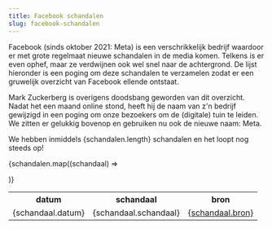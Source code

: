 ```yaml
---
title: Facebook schandalen
slug: facebook-schandalen
---
```



Facebook (sinds oktober 2021: Meta) is een verschrikkelijk bedrijf waardoor er met grote regelmaat nieuwe schandalen in de media komen. Telkens is er even ophef, maar ze verdwijnen ook wel snel naar de achtergrond. De lijst hieronder is een poging om deze schandalen te verzamelen zodat er een gruwelijk overzicht van Facebook ellende ontstaat.

Mark Zuckerberg is overigens doodsbang geworden van dit overzicht. Nadat het een maand online stond, heeft hij de naam van z'n bedrijf gewijzigd in een poging om onze bezoekers om de (digitale) tuin te leiden. We zitten er gelukkig bovenop en gebruiken nu ook de nieuwe naam: Meta.

We hebben inmiddels {schandalen.length} schandalen en het loopt nog steeds op!

<table>
  <tr>
    <th>datum</th>
    <th>schandaal</th>
    <th>bron</th>
  </tr>

{schandalen.map((schandaal) => <tr>

<td>{schandaal.datum}</td>
<td>{schandaal.schandaal}</td>
<td><a href={schandaal.url}>{schandaal.bron}</a></td>
</tr>
)}

</table>
